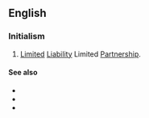 ==English==
{{wikipedia}}

===Initialism===
{{rfc-header|Initialism}}
{{head|en|initialism}}

# {{label|en|business|legal}} [[limited|Limited]] [[liability|Liability]] Limited [[partnership|Partnership]].

====See also====
* {{l|en|LP}}
* {{l|en|LLP}}
* {{l|en|LLC}}